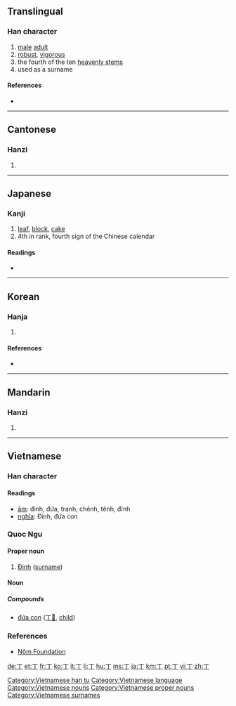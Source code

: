 ==Translingual==

===Han character===
{{Han char|rn=1|rad=一|as=01|sn=2|four=1020<sub>0</sub>|canj=一弓 (MN)}}

# [[male]] [[adult]]
# [[robust]], [[vigorous]]
# the fourth of the ten [[w:Heavenly Stems|heavenly stems]]
# used as a surname

====References====
* {{Han ref|kx=0075.030|dkj=00002|dj=0135.010|hdz=10002.050|uh=4E01|ud=19969|bh=A442|bd=42050}}

----

==Cantonese==

===Hanzi===
{{yue-hanzi|jyut=|y=[[ding1]], [[jang1]]}}

# {{defn|Cantonese}}

----

==Japanese==

===Kanji===
{{ja-kanji|grade=3|rs=一01}}

# [[leaf]], [[block]], [[cake]]
# 4th in rank, fourth sign of the Chinese calendar

====Readings====
* {{ja-readings|on=[[てい]] (tei), [[ちょう]] (chō), [[とう]] (tō)|kun=[[ひのと]] (hinoto), [[あたる]] (ataru), [[よぼろ]] (yoboro)}}

----

==Korean==

===Hanja===
{{ko-hanja|hangeul=정|rv=jeong|mr=chŏng|y=ceng|eumhun=[[장정]]|ehrv=jangjeong|ehmr=komurae, changjŏng|ehy=}}

# {{defn|Korean}}

====References====
* {{Hanja ref|nav=11370}}

----

==Mandarin==

===Hanzi===
{{cmn-hanzi|pin=[[dīng]] ([[ding1]]), [[zhēng]] ([[zheng1]])|wg=[[ting1|ting<sup>1</sup>]], [[cheng1|cheng<sup>1</sup>]]}}

# {{defn|Mandarin}}

----

==Vietnamese==

===Han character===
{{vi-hantu}}

====Readings====
* [[音読|âm]]: đinh, đứa, tranh, chênh, tênh, đĩnh
* [[意義|nghĩa]]: Đinh, đứa con

===Quoc Ngu===
{{rfc-header|Quoc Ngu}}

====Proper noun====
# [[Đinh]] ([[surname]])

====Noun====

=====Compounds=====
* [[đứa con]] ([[丁𡥵]], [[child]])

===References===
* [http://nomfoundation.org/nomdb/lookup.php Nôm Foundation]

[[Category:Vietnamese han tu]]
[[Category:Vietnamese language]]
[[Category:Vietnamese nouns]]
[[Category:Vietnamese proper nouns]]
[[Category:Vietnamese surnames]]

[[de:丁]]
[[et:丁]]
[[fr:丁]]
[[ko:丁]]
[[it:丁]]
[[li:丁]]
[[hu:丁]]
[[ms:丁]]
[[ja:丁]]
[[km:丁]]
[[pt:丁]]
[[vi:丁]]
[[zh:丁]]
